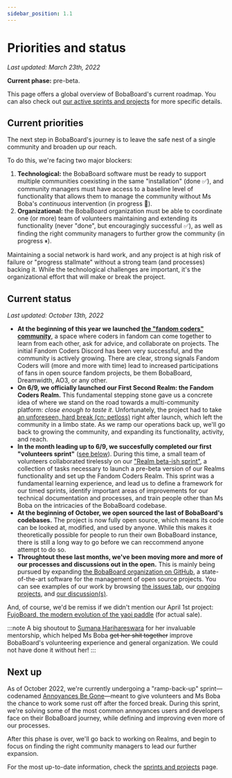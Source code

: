 ```yaml
---
sidebar_position: 1.1
---
```


# Priorities and status

_Last updated: March 23th, 2022_

**Current phase:** pre-beta.

This page offers a global overview of BobaBoard's current roadmap. You can also check out [our active sprints and projects](./sprints-and-projects)
for more specific details.

## Current priorities

The next step in BobaBoard's journey is to leave the safe nest of a single community and broaden up our reach.

To do this, we're facing two major blockers:

1. **Technological:** the BobaBoard software must be ready to support multiple communities coexisting
   in the same "installation" (done ✅), and community managers must have access to a baseline level of
   functionality that allows them to manage the community without Ms Boba's _continuous_ intervention
   (in progress 💨).
2. **Organizational:** the BobaBoard organization must be able to coordinate one (or more) team of
   volunteers maintaining and extending its functionality (never "done", but encouragingly successful ✅),
   as well as finding the right community managers to further grow the community (in progress ⏸).

Maintaining a social network is hard work, and any project is at high risk of failure or "progress stallmate"
without a strong team (and processes) backing it. While the technological challenges are important, it's
the organizational effort that will make or break the project.

## Current status

_Last updated: October 13th, 2022_

- **At the beginning of this year we launched [the "fandom coders" community](https://www.fancoders.com/)**,
  a space where coders in fandom can come together to learn from each other, ask for advice, and collaborate on projects.
  The initial Fandom Coders Discord has been very successful, and the community is actively growing. There are clear, strong
  signals Fandom Coders will (more and more with time) lead to increased participations of fans in open source fandom projects,
  be them BobaBoard, Dreamwidth, AO3, or any other.
- **On 6/9, we officially launched our First Second Realm: the Fandom Coders Realm.** This fundamental stepping stone
  gave us a concrete idea of where we stand on the road towards a multi-community platform: _close enough to taste it_. Unfortunately,
  the project had to take [an unforeseen, hard break (cn: petloss)](https://at.tumblr.com/bobaboard/689974406979747840/41tes3h4y9ba) right
  after launch, which left the community in a limbo state. As we ramp our operations back up, we'll go back to growing the community,
  and expanding its functionality, activity, and reach.
- **In the month leading up to 6/9, we succesfully completed our first "volunteers sprint"** ([see below](#current-sprints)).
  During this time, a small team of volunteers collaborated tirelessly on our ["Realm beta-ish sprint"](https://github.com/orgs/BobaBoard/projects/6),
  a collection of tasks necessary to launch a pre-beta version of our Realms functionality and set up the Fandom Coders Realm. This sprint
  was a fundamental learning experience, and lead us to define a framework for our timed sprints, identify important areas of improvements
  for our technical documentation and processes, and train people other than Ms Boba on the intricacies of the BobaBoard codebase.
- **At the beginning of October, we open sourced the last of BobaBoard's codebases.** The project is now fully open source, which
  means its code can be looked at, modified, and used by anyone. While this makes it theoretically possible for people to run their
  own BobaBoard instance, there is still a long way to go before we can reccommend anyone attempt to do so.
- **Throughtout these last months, we've been moving more and more of our processes and discussions out in the open.** This is
  mainly being pursued by expanding [the BobaBoard organization on GitHub](https://github.com/orgs/BobaBoard), a state-of-the-art software
  for the management of open source projects. You can see examples of our work by browsing [the issues tab](https://github.com/BobaBoard/issues/issues),
  our [ongoing projects](https://github.com/orgs/BobaBoard/projects?query=is%3Aopen), and [our discussion(s)](https://github.com/BobaBoard/issues/discussions/98).

And, of course, we'd be remiss if we didn't mention our April 1st project: [FujoBoard, the modern evolution of the yaoi paddle](https://www.fujoboard.com/)
(for actual sale).

:::note
A big shoutout to [Sumana Harihareswara](https://www.harihareswara.net/) for her invaluable mentorship, which helped Ms Boba ~~get her shit together~~
improve BobaBoard's volunteering experience and general organization. We could not have done it without her!
:::

## Next up

As of October 2022, we're currently undergoing a "ramp-back-up" sprint—codenamed [Annoyances Be Gone](https://github.com/orgs/BobaBoard/projects/5)—meant
to give volunteers and Ms Boba the chance to work some rust off after the forced break. During this sprint, we're solving some of the
most common annoyances users and developers face on their BobaBoard journey, while defining and improving even more of our
processes.

After this phase is over, we'll go back to working on Realms, and begin to focus on finding the right community managers
to lead our further expansion.

For the most up-to-date information, check the [sprints and projects](./sprints-and-projects) page.
